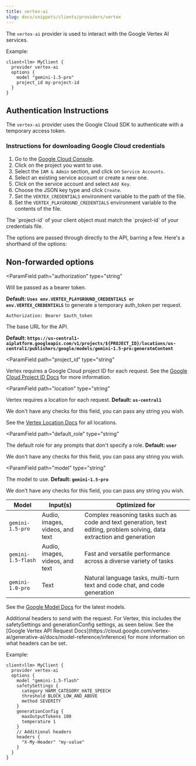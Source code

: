 ```yaml
---
title: vertex-ai
slug: docs/snippets/clients/providers/vertex
---
```


The `vertex-ai` provider is used to interact with the Google Vertex AI services.

Example: 
```baml BAML
client<llm> MyClient {
  provider vertex-ai
  options {
    model "gemini-1.5-pro"
    project_id my-project-id
  }
}
```
## Authentication Instructions
The `vertex-ai` provider uses the Google Cloud SDK to authenticate with a temporary access token. 

### Instructions for downloading Google Cloud credentials
1. Go to the [Google Cloud Console](https://console.cloud.google.com/).
2. Click on the project you want to use.
3. Select the `IAM & Admin` section, and click on `Service Accounts`.
5. Select an existing service account or create a new one.
6. Click on the service account and select `Add Key`.
7. Choose the JSON key type and click `Create`.
9. Set the `VERTEX_CREDENTIALS` environment variable to the path of the file.
10. Set the `VERTEX_PLAYGROUND_CREDENTIALS` environment variable to the contents of the file.

<Tip>
The `project-id` of your client object must match the `project-id` of your credentials file.
</Tip>


The options are passed through directly to the API, barring a few. Here's a shorthand of the options:
## Non-forwarded options
<ParamField
  path="authorization"
  type="string"
>
  Will be passed as a bearer token.
  
  **Default: `Uses env.VERTEX_PLAYGROUND_CREDENTIALS or env.VERTEX_CREDENTIALS`** to generate a temporary auth_token per request.
  
  `Authorization: Bearer $auth_token`
</ParamField>

<ParamField path="base_url" type="string">
  The base URL for the API.
  
  **Default: `https://us-central1-aiplatform.googleapis.com/v1/projects/${PROJECT_ID}/locations/us-central1/publishers/google/models/gemini-1.5-pro:generateContent
`**
</ParamField>

<ParamField
  path="project_id"
  type="string"
>
  Vertex requires a Google Cloud project ID for each request. See the [Google Cloud Project ID Docs](https://cloud.google.com/resource-manager/docs/creating-managing-projects#identifying_projects) for more information.
</ParamField>

<ParamField
  path="location"
  type="string"
>
  Vertex requires a location for each request. **Default: `us-central1`**
  
  We don't have any checks for this field, you can pass any string you wish.

  See the [Vertex Location Docs](https://cloud.google.com/vertex-ai/generative-ai/docs/learn/locations#united-states) for all locations.

</ParamField>

<ParamField
  path="default_role"
  type="string"
>
  The default role for any prompts that don't specify a role. **Default: `user`**
  
  We don't have any checks for this field, you can pass any string you wish.
</ParamField>

<ParamField
  path="model"
  type="string"
>
  The model to use. **Default: `gemini-1.5-pro`**
  
  We don't have any checks for this field, you can pass any string you wish.

| Model | Input(s) | Optimized for |
| --- | ---  | --- |
| `gemini-1.5-pro`  | Audio, images, videos, and text | Complex reasoning tasks such as code and text generation, text editing, problem solving, data extraction and generation |
| `gemini-1.5-flash`  | Audio, images, videos, and text | Fast and versatile performance across a diverse variety of tasks |
| `gemini-1.0-pro` | Text | Natural language tasks, multi-turn text and code chat, and code generation |

See the [Google Model Docs](https://ai.google.dev/gemini-api/docs/models/gemini) for the latest models.
</ParamField>

<ParamField path="headers" type="object">
  Additional headers to send with the request.
  For Vertex, this includes the safetySettings and generationConfig settings, as seen below. See the [Google Vertex API Request Docs](https://cloud.google.com/vertex-ai/generative-ai/docs/model-reference/inference) for more information on what headers can be set.

Example:
```baml BAML
client<llm> MyClient {
  provider vertex-ai
  options {
    model "gemini-1.5-flash"
    safetySettings {
      category HARM_CATEGORY_HATE_SPEECH
      threshold BLOCK_LOW_AND_ABOVE
      method SEVERITY
    }
    generationConfig {
      maxOutputTokens 100
      temperature 1
    }
    // Additional headers
    headers {
      "X-My-Header" "my-value"
    }
  }
}
```
</ParamField>



